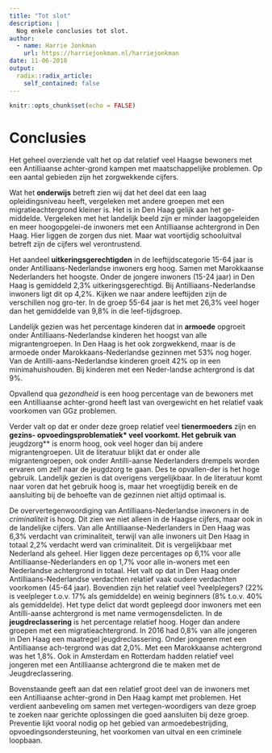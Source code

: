 ```yaml
---
title: "Tot slot"
description: |
  Nog enkele conclusies tot slot.
author:
  - name: Harrie Jonkman
    url: https://harriejonkman.nl/harriejonkman
date: 11-06-2018
output:
  radix::radix_article:
    self_contained: false
---
```


```r
knitr::opts_chunk$set(echo = FALSE)
```

# Conclusies {-}

Het geheel overziende valt het op dat relatief veel Haagse bewoners met een Antilliaanse achter-grond kampen met maatschappelijke problemen. Op een aantal gebieden zijn het zorgwekkende cijfers.   

Wat het **onderwijs** betreft zien wij dat het deel dat een laag opleidingsniveau heeft, vergeleken met andere groepen met een migratieachtergrond kleiner is. Het is in Den Haag gelijk aan het ge-middelde. Vergeleken met het landelijk beeld zijn er minder laagopgeleiden en meer hoogopgelei-de inwoners met een Antilliaanse achtergrond in Den Haag. Hier liggen de zorgen dus niet. Maar wat voortijdig schooluitval betreft zijn de cijfers wel verontrustend.   

Het aandeel **uitkeringsgerechtigden** in de leeftijdscategorie 15-64 jaar is onder Antilliaans-Nederlandse inwoners erg hoog. Samen met Marokkaanse Nederlanders het hoogste. Onder de jongere inwoners (15-24 jaar) in Den Haag is gemiddeld 2,3% uitkeringsgerechtigd. Bij Antilliaans-Nederlandse inwoners ligt dit op 4,2%. Kijken we naar andere leeftijden zijn de verschillen nog gro-ter. In de groep 55-64 jaar is het met 26,3% veel hoger dan het gemiddelde van 9,8% in die leef-tijdsgroep.    

Landelijk gezien was het percentage kinderen dat in **armoede** opgroeit onder Antilliaans-Nederlandse kinderen het hoogst van alle migrantengroepen. In Den Haag is het ook zorgwekkend, maar is de armoede onder Marokkaans-Nederlandse gezinnen met 53% nog hoger. Van de Antilli-aans-Nederlandse kinderen groeit 42% op in een minimahuishouden. Bij kinderen met een Neder-landse achtergrond is dat 9%.   
 
Opvallend qua *gezondheid* is een hoog percentage van de bewoners met een Antilliaanse achter-grond heeft last van overgewicht en het relatief vaak voorkomen van GGz problemen.   

Verder valt op dat er onder deze groep relatief veel **tienermoeders** zijn en **gezins- opvoedingsproblematiek* veel voorkomt. Het gebruik van **jeugdzorg** is enorm hoog, ook veel hoger dan bij andere migrantengroepen. Uit de literatuur blijkt dat er onder alle migrantengroepen, ook onder Antilli-aanse Nederlanders drempels worden ervaren om zelf naar de jeugdzorg te gaan. Des te opvallen-der is het hoge gebruik. Landelijk gezien is dat overigens vergelijkbaar. In de literatuur komt naar voren dat het gebruik hoog is, maar het vroegtijdig bereik en de aansluiting bij de behoefte van de gezinnen niet altijd optimaal is.    

De oververtegenwoordiging van Antilliaans-Nederlandse inwoners in de *criminaliteit* is hoog. Dit zien we niet alleen in de Haagse cijfers, maar ook in de landelijke cijfers. Van alle Antilliaanse-Nederlanders in Den Haag was 6,3% verdacht van criminaliteit, terwijl van alle inwoners uit Den Haag in totaal 2,2% verdacht werd van criminaliteit. Dit is vergelijkbaar met Nederland als geheel. Hier liggen deze percentages op 6,1% voor alle Antilliaanse-Nederlanders en op 1,7% voor alle in-woners met een Nederlandse achtergrond in totaal. Het valt op dat in Den Haag onder Antilliaans-Nederlandse verdachten relatief vaak oudere verdachten voorkomen (45-64 jaar). Bovendien zijn het relatief veel ?veelplegers? (22% is veelpleger t.o.v. 17% als gemiddelde) en weinig beginners (8% t.o.v. 40% als gemiddelde). Het type delict dat wordt gepleegd door inwoners met een Antilli-aanse achtergrond is met name vermogensdelicten.  In de **jeugdreclassering** is het percentage relatief hoog. Hoger dan andere groepen met een migratieachtergrond. In 2016 had 0,8% van alle jongeren in Den Haag een maatregel jeugdreclassering. Onder jongeren met een Antilliaanse ach-tergrond was dat 2,0%. Met een Marokkaanse achtergrond was het 1,8%. Ook in Amsterdam en Rotterdam hadden relatief veel jongeren met een Antilliaanse achtergrond die te maken met de Jeugdreclassering.    

Bovenstaande geeft aan dat een relatief groot deel van de inwoners met een Antilliaanse achter-grond in Den Haag kampt met problemen. Het verdient aanbeveling om samen met vertegen-woordigers van deze groep te zoeken naar gerichte oplossingen die goed aansluiten bij deze groep. Preventie lijkt vooral nodig op het gebied van armoedebestrijding, opvoedingsondersteuning, het voorkomen van uitval en een criminele loopbaan. 




